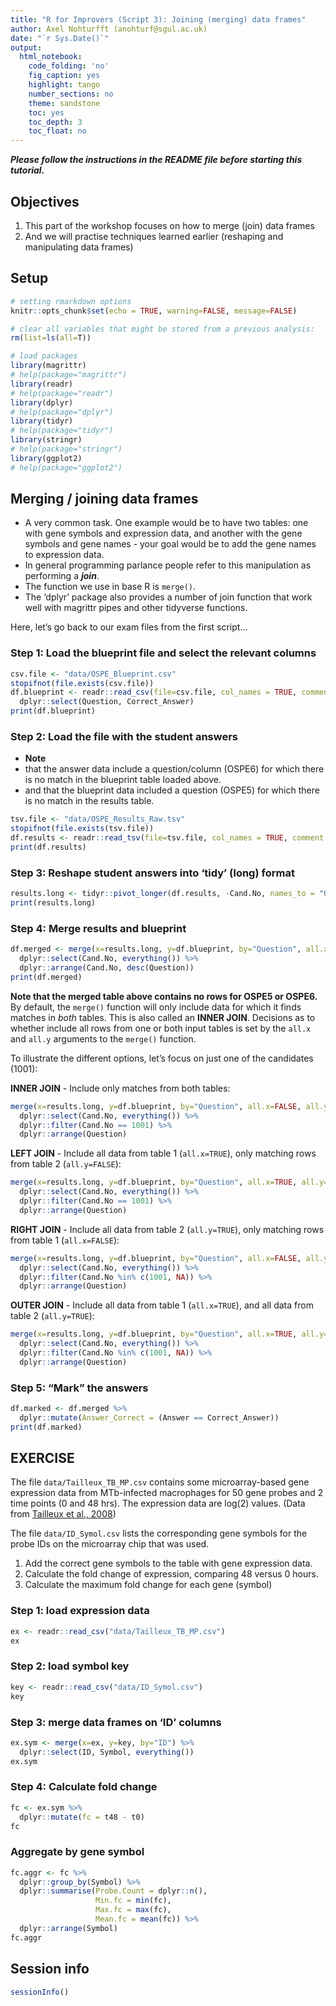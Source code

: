 ```yaml
---
title: "R for Improvers (Script 3): Joining (merging) data frames"
author: Axel Nohturfft (anohturf@sgul.ac.uk)
date: "`r Sys.Date()`"
output:
  html_notebook:
    code_folding: 'no'
    fig_caption: yes
    highlight: tango
    number_sections: no
    theme: sandstone
    toc: yes
    toc_depth: 3
    toc_float: no
---
```


**_Please follow the instructions in the README file before starting this tutorial._**

## Objectives  

(1) This part of the workshop focuses on how to merge (join) data frames  
(2) And we will practise techniques learned earlier (reshaping and manipulating data frames)  

## Setup  
```r
# setting rmarkdown options
knitr::opts_chunk$set(echo = TRUE, warning=FALSE, message=FALSE)
```

```r
# clear all variables that might be stored from a previous analysis:
rm(list=ls(all=T))
```

```r
# load packages
library(magrittr)
# help(package="magrittr")
library(readr)
# help(package="readr")
library(dplyr)
# help(package="dplyr")
library(tidyr)
# help(package="tidyr")
library(stringr)
# help(package="stringr")
library(ggplot2)
# help(package="ggplot2")
```

## Merging / joining data frames  

* A very common task. One example would be to have two tables: one with gene symbols and expression data, and another with the gene symbols and gene names - your goal would be to add the gene names to expression data.  
* In general programming parlance people refer to this manipulation as performing a _**join**_.  
* The function we use in base R is `merge()`.  
* The 'dplyr' package also provides a number of join function that work well with magrittr pipes and other tidyverse functions.  

Here, let's go back to our exam files from the first script...  

### Step 1: Load the blueprint file and select the relevant columns  
```r
csv.file <- "data/OSPE_Blueprint.csv"
stopifnot(file.exists(csv.file))
df.blueprint <- readr::read_csv(file=csv.file, col_names = TRUE, comment = "#") %>% 
  dplyr::select(Question, Correct_Answer)
print(df.blueprint)
```

### Step 2: Load the file with the student answers  

* __Note__  
* that the answer data include a question/column (OSPE6) for which there is no match in the blueprint table loaded above.  
* and that the blueprint data included a question (OSPE5) for which there is no match in the results table.  

```r
tsv.file <- "data/OSPE_Results_Raw.tsv"
stopifnot(file.exists(tsv.file))
df.results <- readr::read_tsv(file=tsv.file, col_names = TRUE, comment = "#")
print(df.results)
```

### Step 3: Reshape student answers into 'tidy' (long) format  
```r
results.long <- tidyr::pivot_longer(df.results, -Cand.No, names_to = "Question", values_to = "Answer")
print(results.long)
```

### Step 4: Merge results and blueprint  
```r
df.merged <- merge(x=results.long, y=df.blueprint, by="Question", all.x=FALSE, all.y=FALSE) %>% 
  dplyr::select(Cand.No, everything()) %>% 
  dplyr::arrange(Cand.No, desc(Question))
print(df.merged)
```

**Note that the merged table above contains no rows for OSPE5 or OSPE6.** By default, the `merge()` function will only include data for which it finds matches in *both* tables. This is also called an **INNER JOIN**. Decisions as to whether include all rows from one or both input tables is set by the `all.x` and `all.y` arguments to the `merge()` function.  

To illustrate the different options, let's focus on just one of the candidates (1001):  

**INNER JOIN** - Include only matches from both tables:
```r
merge(x=results.long, y=df.blueprint, by="Question", all.x=FALSE, all.y=FALSE) %>% 
  dplyr::select(Cand.No, everything()) %>% 
  dplyr::filter(Cand.No == 1001) %>% 
  dplyr::arrange(Question)
```

**LEFT JOIN** - Include all data from table 1 (`all.x=TRUE`), only matching rows from table 2 (`all.y=FALSE`):
```r
merge(x=results.long, y=df.blueprint, by="Question", all.x=TRUE, all.y=FALSE) %>% 
  dplyr::select(Cand.No, everything()) %>% 
  dplyr::filter(Cand.No == 1001) %>% 
  dplyr::arrange(Question)
```

**RIGHT JOIN** - Include all data from table 2 (`all.y=TRUE`), only matching rows from table 1 (`all.x=FALSE`):
```r
merge(x=results.long, y=df.blueprint, by="Question", all.x=FALSE, all.y=TRUE) %>% 
  dplyr::select(Cand.No, everything()) %>% 
  dplyr::filter(Cand.No %in% c(1001, NA)) %>%
  dplyr::arrange(Question)
```

**OUTER JOIN** - Include all data from table 1 (`all.x=TRUE`), and all data from table 2 (`all.y=TRUE`):
```r
merge(x=results.long, y=df.blueprint, by="Question", all.x=TRUE, all.y=TRUE) %>% 
  dplyr::select(Cand.No, everything()) %>% 
  dplyr::filter(Cand.No %in% c(1001, NA)) %>%
  dplyr::arrange(Question)
```

### Step 5: "Mark" the answers  
```r
df.marked <- df.merged %>% 
  dplyr::mutate(Answer_Correct = (Answer == Correct_Answer))
print(df.marked)
```


## EXERCISE  

The file `data/Tailleux_TB_MP.csv` contains some microarray-based gene expression data from MTb-infected macrophages for 50 gene probes and 2 time points (0 and 48 hrs). The expression data are log(2) values. (Data from [Tailleux et al., 2008](https://journals.plos.org/plosone/article?id=10.1371/journal.pone.0001403))

The file `data/ID_Symol.csv` lists the corresponding gene symbols for the probe IDs on the microarray chip that was used.

(1) Add the correct gene symbols to the table with gene expression data.  
(2) Calculate the fold change of expression, comparing 48 versus 0 hours.  
(3) Calculate the maximum fold change for each gene (symbol)  

### Step 1: load expression data
```r
ex <- readr::read_csv("data/Tailleux_TB_MP.csv")
ex
```

### Step 2: load symbol key
```r
key <- readr::read_csv("data/ID_Symol.csv")
key
```

### Step 3: merge data frames on 'ID' columns
```r
ex.sym <- merge(x=ex, y=key, by="ID") %>% 
  dplyr::select(ID, Symbol, everything())
ex.sym
```

### Step 4: Calculate fold change
```r
fc <- ex.sym %>% 
  dplyr::mutate(fc = t48 - t0)
fc
```

### Aggregate by gene symbol
```r
fc.aggr <- fc %>% 
  dplyr::group_by(Symbol) %>% 
  dplyr::summarise(Probe.Count = dplyr::n(),
                   Min.fc = min(fc),
                   Max.fc = max(fc),
                   Mean.fc = mean(fc)) %>%
  dplyr::arrange(Symbol)
fc.aggr
```

## Session info  
```r
sessionInfo()
```


